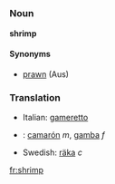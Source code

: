 =={{en}}==
===Noun===
'''shrimp'''<!-- plural shrimp, shrimps, or both?? -->

{{wikipedia}}
====Synonyms====
*[[prawn]] (Aus)

===Translation===
*Italian: [[gameretto]]
*{{es}}: [[camarón]] ''m'', [[gamba]] ''f''
*Swedish: [[räka]] ''c''
[[fr:shrimp]]